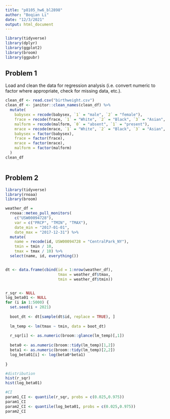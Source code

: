 ```yaml
---
title: "p8105_hw6_bl2898"
author: "Boqian Li"
date: "12/3/2021"
output: html_document
---
```

```r
library(tidyverse)
library(dplyr)
library(ggplot2)
library(broom)
library(ggpubr)
```

## Problem 1
Load and clean the data for regression analysis (i.e. convert numeric to factor where appropriate, check for missing data, etc.).
```r
clean_df <- read.csv("birthweight.csv") 
clean_df <- janitor::clean_names(clean_df) %>% 
  mutate(
    babysex = recode(babysex, `1` = "male", `2` = "female"),
    frace = recode(frace, `1` = "White", `2` = "Black", `3` = "Asian", `4` = "Puerto Rican", `8` = "Other", `9` = "Unknown"),
    malform = recode(malform, `0` = "absent", `1` = "present"),
    mrace = recode(mrace, `1` = "White", `2` = "Black", `3` = "Asian", `4` = "Puerto Rican", `8` = "Other"),
    babysex = factor(babysex),
    frace = factor(frace),
    mrace = factor(mrace),
    malform = factor(malform)
  )
clean_df
```

```r

```


## Problem 2
```r
library(tidyverse)
library(rnoaa)
library(broom)

weather_df = 
  rnoaa::meteo_pull_monitors(
    c("USW00094728"),
    var = c("PRCP", "TMIN", "TMAX"), 
    date_min = "2017-01-01",
    date_max = "2017-12-31") %>%
  mutate(
    name = recode(id, USW00094728 = "CentralPark_NY"),
    tmin = tmin / 10,
    tmax = tmax / 10) %>%
  select(name, id, everything())


dt <- data.frame(cbind(id = 1:nrow(weather_df),
                       tmax = weather_df$tmax,
                       tmin = weather_df$tmin))


r_sqr <- NULL
log_beta01 <- NULL
for (i in 1:5000) {
  set.seed(i + 2021)
  
  boot_dt <- dt[sample(dt$id, replace = TRUE), ]
  
  lm_temp <- lm(tmax ~ tmin, data = boot_dt)
  
  r_sqr[i] <- as.numeric(broom::glance(lm_temp)[,1])
  
  beta0 <- as.numeric(broom::tidy(lm_temp)[1,2])
  beta1 <- as.numeric(broom::tidy(lm_temp)[2,2])
  log_beta01[i] <- log(beta0*beta1)
  
}

#distribution
hist(r_sqr)
hist(log_beta01)

#CI
param1_CI <- quantile(r_sqr, probs = c(0.025,0.975))
param1_CI
param2_CI <- quantile(log_beta01, probs = c(0.025,0.975))
param2_CI
```



